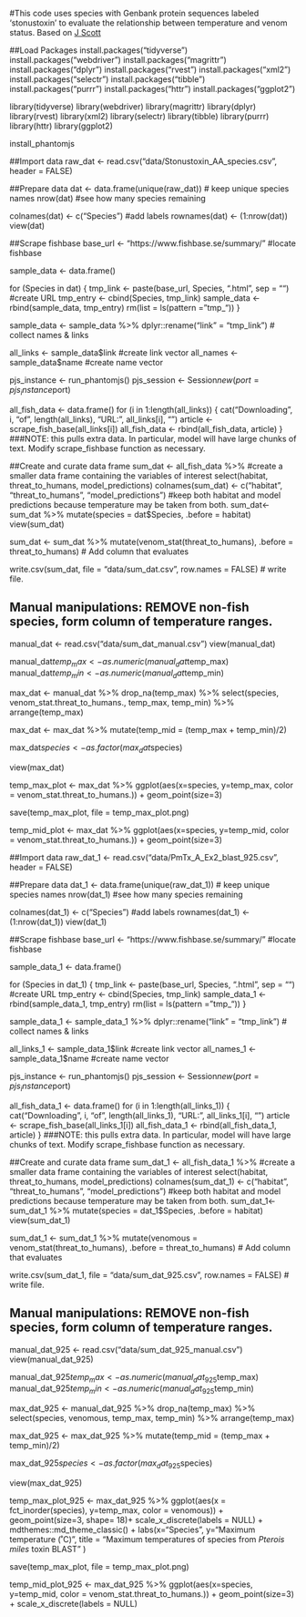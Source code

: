 #This code uses species with Genbank protein sequences labeled 'stonustoxin' to evaluate the relationship between temperature and venom status. Based on [J Scott](https://istmobiome.rbind.io/project/betancur-r-fish-tree/)

##Load Packages
install.packages("tidyverse")
install.packages("webdriver")
install.packages("magrittr")
install.packages("dplyr")
install.packages("rvest")
install.packages("xml2")
install.packages("selectr")
install.packages("tibble")
install.packages("purrr")
install.packages("httr")
install.packages("ggplot2")

library(tidyverse)
library(webdriver)
library(magrittr)
library(dplyr)
library(rvest)
library(xml2)
library(selectr)
library(tibble)
library(purrr)
library(httr)
library(ggplot2)

install_phantomjs

##Import data
raw_dat <- read.csv("data/Stonustoxin_AA_species.csv", header = FALSE)

##Prepare data
dat <- data.frame(unique(raw_dat)) # keep unique species names
nrow(dat) #see how many species remaining

colnames(dat) <- c("Species") #add labels
rownames(dat) <- (1:nrow(dat))
view(dat)

##Scrape fishbase
base_url <- "https://www.fishbase.se/summary/" #locate fishbase

sample_data <- data.frame()

for (Species in dat) {
     tmp_link <- paste(base_url, Species, ".html", sep = "") #create URL
     tmp_entry <- cbind(Species, tmp_link)
     sample_data <- rbind(sample_data, tmp_entry)
     rm(list = ls(pattern = "tmp_"))
}

sample_data <- sample_data %>% dplyr::rename("link" = "tmp_link") # collect names & links

all_links <- sample_data$link #create link vector
all_names <- sample_data$name #create name vector

pjs_instance <- run_phantomjs()
pjs_session <- Session$new(port = pjs_instance$port)

all_fish_data <- data.frame()
for (i in 1:length(all_links)) {
  cat("Downloading", i, "of", length(all_links), "URL:", all_links[i], "\n")
  article <- scrape_fish_base(all_links[i])
  all_fish_data <- rbind(all_fish_data, article)
} ###NOTE: this pulls extra data. In particular, model will have large chunks of text. Modify scrape_fishbase function as necessary. 

##Create and curate data frame
sum_dat <- all_fish_data %>% #create a smaller data frame containing the variables of interest
  select(habitat, threat_to_humans, model_predictions)
colnames(sum_dat) <- c("habitat", "threat_to_humans", "model_predictions") #keep both habitat and model predictions because temperature may be taken from both.
sum_dat<- sum_dat %>% mutate(species = dat$Species, .before = habitat)
view(sum_dat) 

sum_dat <- sum_dat %>% mutate(venom_stat(threat_to_humans), .before = threat_to_humans) # Add column that evaluates 

write.csv(sum_dat, file = "data/sum_dat.csv", row.names = FALSE) # write file. 

## Manual manipulations: REMOVE non-fish species, form column of temperature ranges.

manual_dat <- read.csv("data/sum_dat_manual.csv")
view(manual_dat)

manual_dat$temp_max <- as.numeric(manual_dat$temp_max)
manual_dat$temp_min <- as.numeric(manual_dat$temp_min)


max_dat <- manual_dat %>%
  drop_na(temp_max) %>% 
  select(species, venom_stat.threat_to_humans., temp_max, temp_min) %>% 
  arrange(temp_max)
  
max_dat <- max_dat %>%
  mutate(temp_mid = (temp_max + temp_min)/2)
  
  max_dat$species<- as.factor(max_dat$species)

view(max_dat)

temp_max_plot <- max_dat %>% 
  ggplot(aes(x=species, y=temp_max, color = venom_stat.threat_to_humans.)) +
  geom_point(size=3)

save(temp_max_plot, file = temp_max_plot.png)

temp_mid_plot <- max_dat %>% 
  ggplot(aes(x=species, y=temp_mid, color = venom_stat.threat_to_humans.)) +
  geom_point(size=3)



##Import data
raw_dat_1 <- read.csv("data/PmTx_A_Ex2_blast_925.csv", header = FALSE)

##Prepare data
dat_1 <- data.frame(unique(raw_dat_1)) # keep unique species names
nrow(dat_1) #see how many species remaining

colnames(dat_1) <- c("Species") #add labels
rownames(dat_1) <- (1:nrow(dat_1))
view(dat_1)

##Scrape fishbase
base_url <- "https://www.fishbase.se/summary/" #locate fishbase

sample_data_1 <- data.frame()

for (Species in dat_1) {
     tmp_link <- paste(base_url, Species, ".html", sep = "") #create URL
     tmp_entry <- cbind(Species, tmp_link)
     sample_data_1 <- rbind(sample_data_1, tmp_entry)
     rm(list = ls(pattern = "tmp_"))
}

sample_data_1 <- sample_data_1 %>% dplyr::rename("link" = "tmp_link") # collect names & links

all_links_1 <- sample_data_1$link #create link vector
all_names_1 <- sample_data_1$name #create name vector

pjs_instance <- run_phantomjs()
pjs_session <- Session$new(port = pjs_instance$port)

all_fish_data_1 <- data.frame()
for (i in 1:length(all_links_1)) {
  cat("Downloading", i, "of", length(all_links_1), "URL:", all_links_1[i], "\n")
  article <- scrape_fish_base(all_links_1[i])
  all_fish_data_1 <- rbind(all_fish_data_1, article)
} ###NOTE: this pulls extra data. In particular, model will have large chunks of text. Modify scrape_fishbase function as necessary. 

##Create and curate data frame
sum_dat_1 <- all_fish_data_1 %>% #create a smaller data frame containing the variables of interest
  select(habitat, threat_to_humans, model_predictions)
colnames(sum_dat_1) <- c("habitat", "threat_to_humans", "model_predictions") #keep both habitat and model predictions because temperature may be taken from both.
sum_dat_1<- sum_dat_1 %>% mutate(species = dat_1$Species, .before = habitat)
view(sum_dat_1) 

sum_dat_1 <- sum_dat_1 %>% mutate(venomous = venom_stat(threat_to_humans), .before = threat_to_humans) # Add column that evaluates 

write.csv(sum_dat_1, file = "data/sum_dat_925.csv", row.names = FALSE) # write file. 

## Manual manipulations: REMOVE non-fish species, form column of temperature ranges.

manual_dat_925 <- read.csv("data/sum_dat_925_manual.csv")
view(manual_dat_925)

manual_dat_925$temp_max <- as.numeric(manual_dat_925$temp_max)
manual_dat_925$temp_min <- as.numeric(manual_dat_925$temp_min)


max_dat_925 <- manual_dat_925 %>%
  drop_na(temp_max) %>% 
  select(species, venomous, temp_max, temp_min) %>% 
  arrange(temp_max)
  
max_dat_925 <- max_dat_925 %>%
  mutate(temp_mid = (temp_max + temp_min)/2)
  
  max_dat_925$species<- as.factor(max_dat_925$species)

view(max_dat_925)

temp_max_plot_925 <- max_dat_925 %>% 
  ggplot(aes(x = fct_inorder(species), y=temp_max, color = venomous)) +
  geom_point(size=3, shape= 18)+
  scale_x_discrete(labels = NULL) +
  mdthemes::md_theme_classic() +
  labs(x="Species", y="Maximum temperature (˚C)", title = "Maximum temperatures of species from *Pterois miles* toxin BLAST" )
  
save(temp_max_plot, file = temp_max_plot.png)

temp_mid_plot_925 <- max_dat_925 %>% 
  ggplot(aes(x=species, y=temp_mid, color = venom_stat.threat_to_humans.)) +
  geom_point(size=3) +
  scale_x_discrete(labels = NULL)


